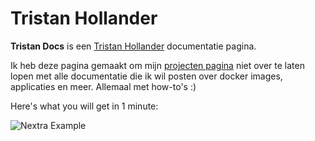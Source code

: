 
# Tristan Hollander

**Tristan Docs** is een [Tristan Hollander](https://agency-jekyll-theme.vercel.app/) documentatie pagina.

Ik heb deze pagina gemaakt om mijn [projecten pagina](https://agency-jekyll-theme.vercel.app//#portfolio) niet over te laten lopen met alle documentatie die ik wil posten over docker images, applicaties en meer. Allemaal met how-to's :)

Here's what you will get in 1 minute:

<Bleed>![Nextra Example](../public/demo.png)</Bleed>
